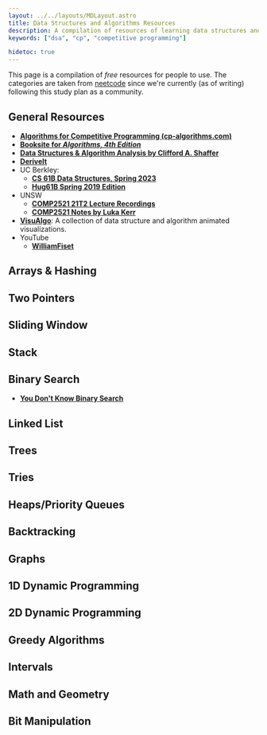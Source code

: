 ```yaml
---
layout: ../../layouts/MDLayout.astro
title: Data Structures and Algorithms Resources
description: A compilation of resources of learning data structures and algorithms!
keywords: ["dsa", "cp", "competitive programming"]

hidetoc: true
---
```


This page is a compilation of *free* resources for people to use. The categories are taken from [neetcode](https://neetcode.io/practice) since we're currently (as of writing) following this study plan as a community.

## General Resources

- [**Algorithms for Competitive Programming (cp-algorithms.com)**](https://cp-algorithms.com/)
- [**Booksite for _Algorithms, 4th Edition_**](https://algs4.cs.princeton.edu/home/)
- [**Data Structures & Algorithm Analysis by Clifford A. Shaffer**](https://people.cs.vt.edu/~shaffer/Book/)
- [**DeriveIt**](https://deriveit.org/)
- UC Berkley:
    - [**CS 61B Data Structures, Spring 2023**](https://sp23.datastructur.es/)
    - [**Hug61B Spring 2019 Edition**](https://joshhug.gitbooks.io/hug61b/content/)
- UNSW
    - [**COMP2521 21T2 Lecture Recordings**](https://www.youtube.com/playlist?list=PLi2pCZz5m6GEftzPIxVH1ylwytux9WOGN)
    - [**COMP2521 Notes by Luka Kerr**](https://lukakerr.github.io/uni/2521-notes)
- [**VisuAlgo**](https://visualgo.net/): A collection of data structure and algorithm animated visualizations.
- YouTube
    - [**WilliamFiset**](https://www.youtube.com/@WilliamFiset-videos)

## Arrays & Hashing

## Two Pointers

## Sliding Window

## Stack

## Binary Search

- [**You Don't Know Binary Search**](https://www.ralismark.xyz/posts/binary-search)

## Linked List

## Trees

## Tries

## Heaps/Priority Queues

## Backtracking

## Graphs

## 1D Dynamic Programming

## 2D Dynamic Programming

## Greedy Algorithms

## Intervals

## Math and Geometry

## Bit Manipulation

